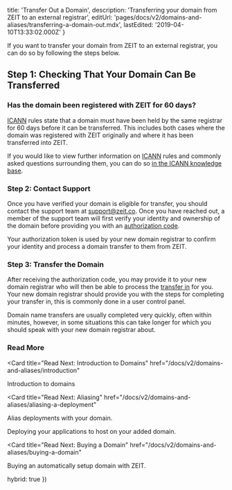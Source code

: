 
  title: 'Transfer Out a Domain',
  description: 'Transferring your domain from ZEIT to an external registrar',
  editUrl: 'pages/docs/v2/domains-and-aliases/transferring-a-domain-out.mdx',
  lastEdited: '2019-04-10T13:33:02.000Z'
}

If you want to transfer your domain from ZEIT to an external registrar, you can do so by following the steps below.

## Step 1: Checking That Your Domain Can Be Transferred

### Has the domain been registered with ZEIT for 60 days?

[ICANN](https://www.icann.org/) rules state that a domain must have been held by the same registrar for 60 days before it can be transferred. This includes both cases where the domain was registered with ZEIT originally and where it has been transferred into ZEIT.

If you would like to view further information on [ICANN](https://www.icann.org/) rules and commonly asked questions surrounding them, you can do so [in the ICANN knowledge base](https://www.icann.org/resources/pages/name-holder-faqs-2017-10-10-en).

### Step 2: Contact Support

Once you have verified your domain is eligible for transfer, you should contact the support team at [support@zeit.co](mailto:support@zeit.co). Once you have reached out, a member of the support team will first verify your identity and ownership of the domain before providing you with an [authorization code](https://www.icann.org/resources/pages/auth-2013-05-03-en).

Your authorization token is used by your new domain registrar to confirm your identity and process a domain transfer to them from ZEIT.

### Step 3: Transfer the Domain

After receiving the authorization code, you may provide it to your new domain registrar who will then be able to process the [transfer in](/docs/v2/domains-and-aliases/transferring-a-domain-in) for you. Your new domain registrar should provide you with the steps for completing your transfer in, this is commonly done in a user control panel.

Domain name transfers are usually completed very quickly, often within minutes, however, in some situations this can take longer for which you should speak with your new domain registrar about.

### Read More

<Card
  title="Read Next: Introduction to Domains"
  href="/docs/v2/domains-and-aliases/introduction"
>
  Introduction to domains
</Card>

<Card
  title="Read Next: Aliasing"
  href="/docs/v2/domains-and-aliases/aliasing-a-deployment"
>
  Alias deployments with your domain.
</Card>

<Card title="Read Next: Deploying Basics" href="/docs/v2/deployments/basics">
  Deploying your applications to host on your added domain.
</Card>

<Card
  title="Read Next: Buying a Domain"
  href="/docs/v2/domains-and-aliases/buying-a-domain"
>
  Buying an automatically setup domain with ZEIT.
</Card>

  hybrid: true
})
